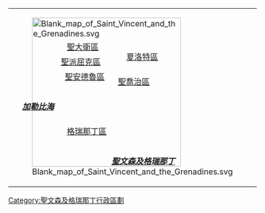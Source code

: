 {| border=0 align=right cellpadding=0 cellspacing=0 style="margin: 0 0 1em 1em; background: #f9f9f9; border: 0px #aaaaaa solid; border-collapse: collapse; font-size: 95%;"
|<div style="position: relative">[[File:Blank map of Saint Vincent and the Grenadines.svg|300px|border|right|link=]]
<div style="position: absolute;font-size:100%;left:230px;top:50px">[[夏洛特區]]</div>
<div style="position: absolute;font-size:100%;left:213px;top:100px">[[聖喬治區 (聖文森及格瑞那丁)|聖喬治區]]</div>
<div style="position: absolute;font-size:100%;left:106px;top:90px">[[聖安德魯區 (聖文森及格瑞那丁)|聖安德魯區]]</div>
<div style="position: absolute;font-size:100%;left:98px;top:60px">[[聖派屈克區 (聖文森及格瑞那丁)|聖派屈克區]]</div>
<div style="position: absolute;font-size:100%;left:110px;top:30px">[[聖大衛區 (聖文森及格瑞那丁)|聖大衛區]]</div>
<div style="position: absolute;font-size:100%;left:110px;top:200px">[[格瑞那丁區]]</div>
<div style="position: absolute;font-size:100%;left:20px;top:150px">[[加勒比海|'''''加勒比海''''']]</div>
<div style="position: absolute;font-size:100%;left:200px;top:260px">[[聖文森及格瑞那丁|'''''聖文森及格瑞那丁''''']]</div>

</div>
|}<noinclude>[[Category:聖文森及格瑞那丁行政區劃]] </noinclude>